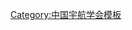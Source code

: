 {{Navbox
| name   = 中国宇航学会第一届理事会
| title  = [[中国宇航学会]]第一届理事会
| above  = 1979年10月－1985年3月
| bodyclass = hlist
| group1 = 名誉理事长
| list1  = [[钱学森]]
| group2 = 理事长
| list2  = [[任新民]]
| group3 = 副理事长
| list3  = 
* [[马捷 (1923年)|马　捷]]
* [[孙家栋]]
* [[严东生]]
* [[纪波|纪　波]]
* [[陈芳允]]
* [[杨南生]]
* [[周晓华]]
* [[梁守槃]]
* [[黄纬禄]]
* [[曹鹤荪]]
* [[谢光选]]
* [[陈彬 (1919年)|陈　彬]]（增补）
| group4 = 秘书长
| list4  = [[耿青|耿　青]]
| group5 = 
| list5  = 
| group6 = 
| list6  = 
}}<noinclude>
{{collapsible option}}
[[Category:中国宇航学会模板]]
</noinclude>